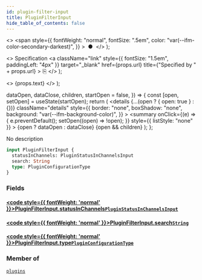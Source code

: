 ```yaml
---
id: plugin-filter-input
title: PluginFilterInput
hide_table_of_contents: false
---
```


  <>
    <span
      style={{
        fontWeight: "normal",
        fontSize: ".5em",
        color: "var(--ifm-color-secondary-darkest)",
      }}
    >
      &nbsp;●&nbsp;
    </span>
  </>
);

  <>
    Specification
    <a
      className="link"
      style={{ fontSize: "1.5em", paddingLeft: "4px" }}
      target="\_blank"
      href={props.url}
      title={"Specified by " + props.url}
    >
      ⎘
    </a>
  </>
);

  <>
    <span className={props.class}>{props.text}</span>
  </>
);


  dataOpen,
  dataClose,
  children,
  startOpen = false,
}) => {
  const [open, setOpen] = useState(startOpen);
  return (
    <details
      {...(open ? { open: true } : {})}
      className="details"
      style={{
        border: "none",
        boxShadow: "none",
        background: "var(--ifm-background-color)",
      }}
    >
      <summary
        onClick={(e) => {
          e.preventDefault();
          setOpen((open) => !open);
        }}
        style={{ listStyle: "none" }}
      >
        {open ? dataOpen : dataClose}
      </summary>
      {open && children}
    </details>
  );
};

No description

```graphql
input PluginFilterInput {
  statusInChannels: PluginStatusInChannelsInput
  search: String
  type: PluginConfigurationType
}
```

### Fields

#### [<code style={{ fontWeight: 'normal' }}>PluginFilterInput.<b>statusInChannels</b></code>](#)<Bullet />[`PluginStatusInChannelsInput`](../../../api-reference/miscellaneous/inputs/plugin-status-in-channels-input) <Badge class="badge badge--secondary" text="input"/>

>

#### [<code style={{ fontWeight: 'normal' }}>PluginFilterInput.<b>search</b></code>](#)<Bullet />[`String`](../../../api-reference/miscellaneous/scalars/string) <Badge class="badge badge--secondary" text="scalar"/>

>

#### [<code style={{ fontWeight: 'normal' }}>PluginFilterInput.<b>type</b></code>](#)<Bullet />[`PluginConfigurationType`](../../../api-reference/miscellaneous/enums/plugin-configuration-type) <Badge class="badge badge--secondary" text="enum"/>

>

### Member of

[`plugins`](../../../api-reference/miscellaneous/queries/plugins) <Badge class="badge badge--secondary" text="query"/>
